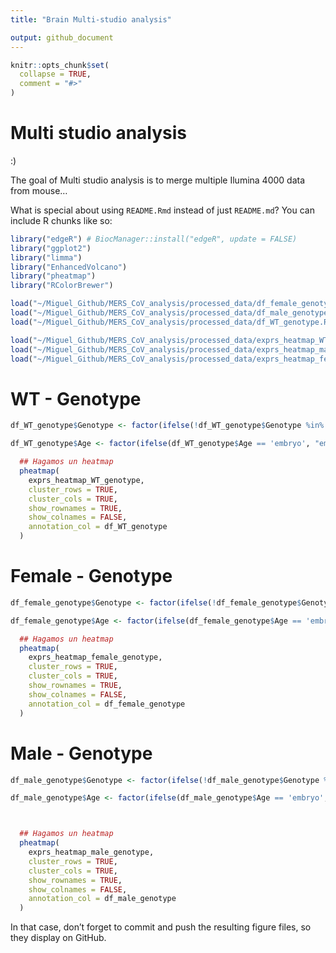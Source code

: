 ```yaml
---
title: "Brain Multi-studio analysis"

output: github_document
---
```


<!-- README.md is generated fom README.Rmd. Please edit that file -->

```r
knitr::opts_chunk$set(
  collapse = TRUE,
  comment = "#>"
)
```

# Multi studio analysis
:)
<!-- badges: start -->
<!-- badges: end -->

The goal of Multi studio analysis is to merge multiple Ilumina 4000 data from mouse...

What is special about using `README.Rmd` instead of just `README.md`? You can include R chunks like so:

```r

library("edgeR") # BiocManager::install("edgeR", update = FALSE)
library("ggplot2")
library("limma")
library("EnhancedVolcano")
library("pheatmap")
library("RColorBrewer")

load("~/Miguel_Github/MERS_CoV_analysis/processed_data/df_female_genotype.RData")
load("~/Miguel_Github/MERS_CoV_analysis/processed_data/df_male_genotype.RData")
load("~/Miguel_Github/MERS_CoV_analysis/processed_data/df_WT_genotype.RData")

load("~/Miguel_Github/MERS_CoV_analysis/processed_data/exprs_heatmap_WT_genotype.RData")
load("~/Miguel_Github/MERS_CoV_analysis/processed_data/exprs_heatmap_male_genotype.RData")
load("~/Miguel_Github/MERS_CoV_analysis/processed_data/exprs_heatmap_female_genotype.RData")
```

# WT - Genotype

```r

df_WT_genotype$Genotype <- factor(ifelse(!df_WT_genotype$Genotype %in% c('wild type','wt'), "Non-WT", "WT"))

df_WT_genotype$Age <- factor(ifelse(df_WT_genotype$Age == 'embryo', "embryo", ifelse(df_WT_genotype$Age == 'unknown', "unknown", "adult")))

  ## Hagamos un heatmap
  pheatmap(
    exprs_heatmap_WT_genotype,
    cluster_rows = TRUE,
    cluster_cols = TRUE,
    show_rownames = TRUE,
    show_colnames = FALSE,
    annotation_col = df_WT_genotype
  )

```

# Female - Genotype


```r

df_female_genotype$Genotype <- factor(ifelse(!df_female_genotype$Genotype %in% c('wild type','wt'), "Non-WT", "WT"))

df_female_genotype$Age <- factor(ifelse(df_female_genotype$Age == 'embryo', "embryo", ifelse(df_female_genotype$Age == 'unknown', "unknown", "adult")))

  ## Hagamos un heatmap
  pheatmap(
    exprs_heatmap_female_genotype,
    cluster_rows = TRUE,
    cluster_cols = TRUE,
    show_rownames = TRUE,
    show_colnames = FALSE,
    annotation_col = df_female_genotype
  )

```

# Male - Genotype

```r

df_male_genotype$Genotype <- factor(ifelse(!df_male_genotype$Genotype %in% c('wild type','wt'), "Non-WT", "WT"))

df_male_genotype$Age <- factor(ifelse(df_male_genotype$Age == 'embryo', "embryo", ifelse(df_male_genotype$Age == 'unknown', "unknown", "adult")))



  ## Hagamos un heatmap
  pheatmap(
    exprs_heatmap_male_genotype,
    cluster_rows = TRUE,
    cluster_cols = TRUE,
    show_rownames = TRUE,
    show_colnames = FALSE,
    annotation_col = df_male_genotype
  )

```

In that case, don't forget to commit and push the resulting figure files, so they display on GitHub.

